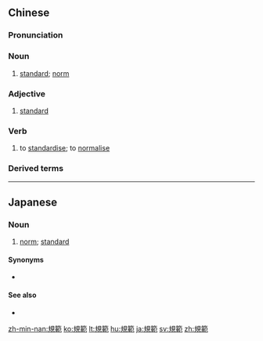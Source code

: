 {{also|规范}}
==Chinese==
{{zh-forms|s=规范}}

===Pronunciation===
{{zh-pron
|m=guīfàn
|c=kwai1 faan6
|h=pfs=kûi-fam
|mn=kui-hoān
|ma=Zh-guifàn.ogg
|cat=n,a,v
}}

===Noun===
{{zh-noun}}

# [[standard]]; [[norm]]

===Adjective===
{{zh-adj}}

# [[standard]]

===Verb===
{{zh-verb}}

# to [[standardise]]; to [[normalise]]

===Derived terms===
{{zh-der|規範化|社會規範|超規範子|規範場論|規範詞素|性規範|庫侖規範|規範倫理學|規範科學}}

{{zh-cat|Advanced}}

----

==Japanese==
{{ja-kanjitab|き|はん|yomi=on}}

===Noun===
{{ja-noun|きはん}}

# [[norm]]; [[standard]]

====Synonyms====
* {{ja-r|模範|もはん}}

====See also====
* {{l|ja|行動規範}}

[[zh-min-nan:規範]]
[[ko:規範]]
[[lt:規範]]
[[hu:規範]]
[[ja:規範]]
[[sv:規範]]
[[zh:規範]]